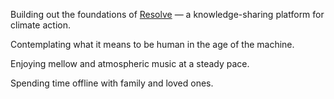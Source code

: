 Building out the foundations of [Resolve](https://resolve.global) — a knowledge-sharing platform for climate action.

Contemplating what it means to be human in the age of the machine.

Enjoying mellow and atmospheric music at a steady pace.

Spending time offline with family and loved ones.